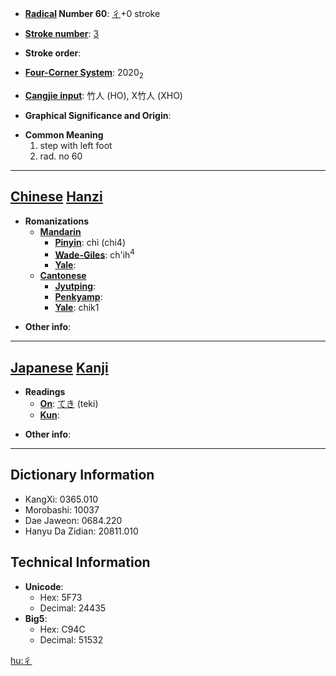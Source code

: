 * '''[[Wiktionary:Chinese radical index| Radical]] Number 60''': [[Wiktionary:Chinese radical index 彳|彳]]+0 stroke

* '''[[Wiktionary:Chinese total strokes index|Stroke number]]''': [[Wiktionary:Chinese total strokes index 3|3]]

* '''Stroke order''': 

* '''[[Wiktionary:Chinese four corner index|Four-Corner System]]''': 2020<sub>2</sub>

* '''[[Wiktionary:Chinese Cangjie index|Cangjie input]]''': 竹人 (HO), X竹人 (XHO)

* '''Graphical Significance and Origin''': 

* '''Common Meaning'''
*#step with left foot
*# rad. no 60


----

== [[Chinese]] [[Hanzi]] ==

* '''Romanizations'''
** '''[[Mandarin]]'''
*** '''[[Pinyin]]''': chì (chi4)
*** '''[[Wade-Giles]]''': ch'ih<sup>4</sup>
*** '''[[Yale]]''': 
** '''[[Cantonese]]'''
*** '''[[Jyutping]]''':
*** '''[[Penkyamp]]''': 
*** '''[[Yale]]''': chik1

* '''Other info''': 

----

== [[Japanese]] [[Kanji]] ==

* '''Readings'''
** '''[[On]]''': [[てき]] (teki)
** '''[[Kun]]''': 

* '''Other info''':  

----

== Dictionary Information ==

* KangXi: 0365.010
* Morobashi: 10037
* Dae Jaweon: 0684.220
* Hanyu Da Zidian: 20811.010

== Technical Information ==

* '''Unicode''':
** Hex: 5F73
** Decimal: 24435
* '''Big5''':
** Hex: C94C
** Decimal: 51532

[[hu:彳]]